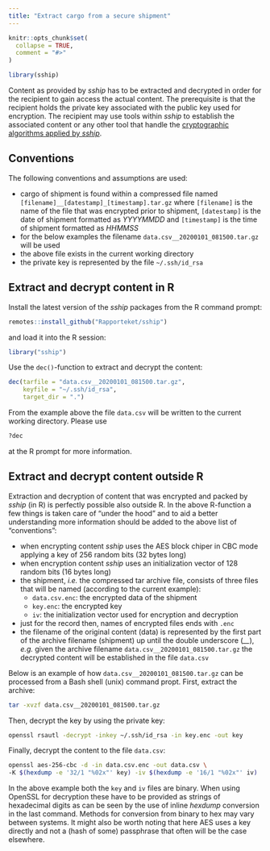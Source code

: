 ```yaml
---
title: "Extract cargo from a secure shipment"
---
```


```r
knitr::opts_chunk$set(
  collapse = TRUE,
  comment = "#>"
)
```

```r
library(sship)
```

Content as provided by _sship_ has to be extracted and decrypted in order for the recipient to gain access the actual content. The prerequisite is that the recipient holds the private key associated with the public key used for encryption. The recipient may use tools within _sship_ to establish the associated content or any other tool that handle the [cryptographic algorithms applied by _sship_](https://rapporteket.github.io/sship/articles/overview.html).

## Conventions
The following conventions and assumptions are used:

- cargo of shipment is found within a compressed file named ```[filename]__[datestamp]_[timestamp].tar.gz``` where ```[filename]``` is the name of the file that was encrypted prior to shipment, ```[datestamp]``` is the date of shipment formatted as _YYYYMMDD_ and ```[timestamp]``` is the time of shipment formatted as _HHMMSS_
- for the below examples the filename ```data.csv__20200101_081500.tar.gz``` will be used
- the above file exists in the current working directory
- the private key is represented by the file ```~/.ssh/id_rsa```


## Extract and decrypt content in R
Install the latest version of the _sship_ packages from the R command prompt:
```r
remotes::install_github("Rapporteket/sship")
```
and load it into the R session:
```r
library("sship")
```
Use the ```dec()```-function to extract and decrypt the content:
```r
dec(tarfile = "data.csv__20200101_081500.tar.gz",
    keyfile = "~/.ssh/id_rsa",
    target_dir = ".")
```
From the example above the file ```data.csv``` will be written to the current working directory. Please use
```r
?dec
```
at the R prompt for more information.

## Extract and decrypt content outside R
Extraction and decryption of content that was encrypted and packed by _sship_ (in R) is perfectly possible also outside R. In the above R-function a few things is taken care of "under the hood" and to aid a better understanding more information should be added to the above list of "conventions":

- when encrypting content _sship_ uses the AES block chiper in CBC mode applying a key of 256 random bits (32 bytes long)
- when encryption content _sship_ uses an initialization vector of 128 random bits (16 bytes long)
- the shipment, _i.e._ the compressed tar archive file, consists of three files that will be named (according to the current example):
  - ```data.csv.enc```: the encrypted data of the shipment
  - ```key.enc```: the encrypted key
  - ```iv```: the initialization vector used for encryption and decryption
- just for the record then, names of encrypted files ends with ```.enc```
- the filename of the original content (data) is represented by the first part of the archive filename (shipment) up until the double underscore (_\_\__), _e.g._ given the archive filename ```data.csv__20200101_081500.tar.gz``` the decrypted content will be established in the file ```data.csv```

Below is an example of how ```data.csv__20200101_081500.tar.gz``` can be processed from a Bash shell (unix) command propt.
First, extract the archive:
```bash
tar -xvzf data.csv__20200101_081500.tar.gz
```
Then, decrypt the key by using the private key:
```bash
openssl rsautl -decrypt -inkey ~/.ssh/id_rsa -in key.enc -out key
```
Finally, decrypt the content to the file ```data.csv```:
```bash
openssl aes-256-cbc -d -in data.csv.enc -out data.csv \
-K $(hexdump -e '32/1 "%02x"' key) -iv $(hexdump -e '16/1 "%02x"' iv)
```

In the above example both the ```key``` and ```iv``` files are binary. When using OpenSSL for decryption these have to be provided as strings of hexadecimal digits as can be seen by the use of inline _hexdump_ conversion in the last command. Methods for conversion from binary to hex may vary between systems. It might also be worth noting that here AES uses a key directly and not a (hash of some) passphrase that often will be the case elsewhere.
